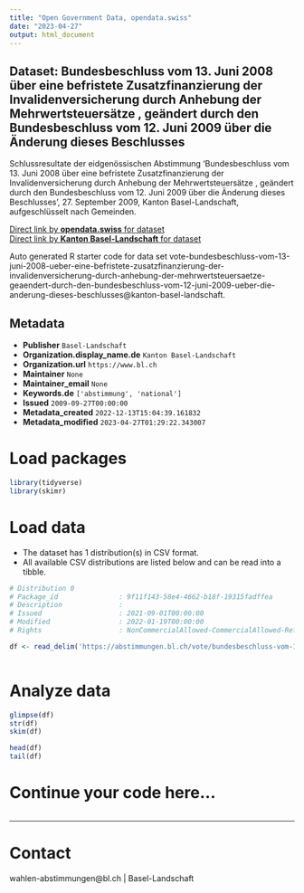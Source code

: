 ```yaml
---
title: "Open Government Data, opendata.swiss"
date: "2023-04-27"
output: html_document
---
```


## Dataset: Bundesbeschluss vom 13. Juni 2008 über eine befristete Zusatzfinanzierung der Invalidenversicherung durch Anhebung der Mehrwertsteuersätze , geändert durch den Bundesbeschluss vom 12. Juni 2009 über die Änderung dieses Beschlusses

Schlussresultate der eidgenössischen Abstimmung 'Bundesbeschluss vom 13. Juni 2008 über eine befristete Zusatzfinanzierung der Invalidenversicherung durch Anhebung der Mehrwertsteuersätze , geändert durch den Bundesbeschluss vom 12. Juni 2009 über die Änderung dieses Beschlusses', 27. September 2009, Kanton Basel-Landschaft, aufgeschlüsselt nach Gemeinden.

[Direct link by **opendata.swiss** for dataset](https://opendata.swiss/de/dataset/bundesbeschluss-vom-13-juni-2008-uber-eine-befristete-zusatzfinanzierung-der-invalidenversicher)<br>
[Direct link by **Kanton Basel-Landschaft** for dataset](https://abstimmungen.bl.ch/vote/bundesbeschluss-vom-13-juni-2008-ueber-eine-befristete-zusatzfinanzierung-der-invalidenversicherung-durch-anhebung-der-mehrwertsteuersaetze-geaendert-durch-den-bundesbeschluss-vom-12-juni-2009-ueber-die-anderung-dieses-beschlusses/data)

Auto generated R starter code for data set vote-bundesbeschluss-vom-13-juni-2008-ueber-eine-befristete-zusatzfinanzierung-der-invalidenversicherung-durch-anhebung-der-mehrwertsteuersaetze-geaendert-durch-den-bundesbeschluss-vom-12-juni-2009-ueber-die-anderung-dieses-beschlusses@kanton-basel-landschaft.

## Metadata

- **Publisher** `Basel-Landschaft`
- **Organization.display_name.de** `Kanton Basel-Landschaft`
- **Organization.url** `https://www.bl.ch`
- **Maintainer** `None`
- **Maintainer_email** `None`
- **Keywords.de** `['abstimmung', 'national']`
- **Issued** `2009-09-27T00:00:00`
- **Metadata_created** `2022-12-13T15:04:39.161832`
- **Metadata_modified** `2023-04-27T01:29:22.343007`


# Load packages

```r

library(tidyverse)
library(skimr)

```

# Load data

-   The dataset has 1 distribution(s) in CSV format.
-   All available CSV distributions are listed below and can be read into a tibble.

```r

# Distribution 0
# Package_id               : 9f11f143-58e4-4662-b18f-19315fadffea
# Description              : 
# Issued                   : 2021-09-01T00:00:00
# Modified                 : 2022-01-19T00:00:00
# Rights                   : NonCommercialAllowed-CommercialAllowed-ReferenceRequired

df <- read_delim('https://abstimmungen.bl.ch/vote/bundesbeschluss-vom-13-juni-2008-ueber-eine-befristete-zusatzfinanzierung-der-invalidenversicherung-durch-anhebung-der-mehrwertsteuersaetze-geaendert-durch-den-bundesbeschluss-vom-12-juni-2009-ueber-die-anderung-dieses-beschlusses/data-csv')



```

# Analyze data

```r

glimpse(df)
str(df)
skim(df)

head(df)
tail(df)

```

# Continue your code here...

```r

```

------------------------------------------------------------------------

# Contact

wahlen-abstimmungen@bl.ch | Basel-Landschaft
